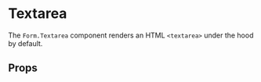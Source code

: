 
<Meta title="Form/Textarea" />

# Textarea

The `Form.Textarea` component renders an HTML `<textarea>` under the hood by default.

## Props

<ArgsTable of={Form.Textarea} />
